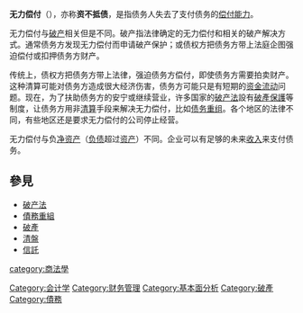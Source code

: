 {{Multiple issues|
{{Unreferenced|time=2014-12-26T21:55:45+00:00}}{{Expand language|1=en|time=2022-03-23T03:15:48+00:00}}
}}
{{NoteTA
|1=zh-cn:无力偿付;zh-hk:無力償債;zh-mo:無償還能力;
}}
 {{legal}}
'''无力偿付'''（{{Lang-en|insolvency}}），亦称'''资不抵债'''，是指债务人失去了支付债务的[[偿付能力|偿付能力]]。

无力偿付与[[破产|破产]]相关但是不同。破产指法律确定的无力偿付和相关的破产解决方式。通常债务方发现无力偿付而申请破产保护；或债权方把债务方带上法庭企图强迫偿付或扣押债务方财产。

传统上，债权方把债务方带上法律，强迫债务方偿付，即使债务方需要拍卖财产。这种清算可能对债务方造成很大经济伤害，债务方可能只是有短期的[[资金流动|资金流动]]问题。现在，为了扶助债务方的安宁或继续营业，许多国家的[[破产法|破产法]]設有[[破產保護|破產保護]]等制度，让债务方用非[[清算|清算]]手段来解决无力偿付，比如[[债务重组|债务重组]]。各个地区的法律不同，有些地区还是要求无力偿付的公司停止经营。

无力偿付与负[[净资产|净资产]]（[[负债|负债]]超过[[资产|资产]]）不同。企业可以有足够的未来[[收入|收入]]来支付债务。

==參見==
* [[破产法|破产法]]
* [[債務重組|債務重組]]
* [[破產|破產]]
* [[清盤|清盤]]
* [[信託|信託]]

{{Authority control}}
{{law-stub}}
{{econ-stub}}

[[category:商法學|category:商法學]]
[[Category:会计学|Category:会计学]]
[[Category:财务管理|Category:财务管理]]
[[Category:基本面分析|Category:基本面分析]]
[[Category:破產|Category:破產]]
[[Category:債務|Category:債務]]